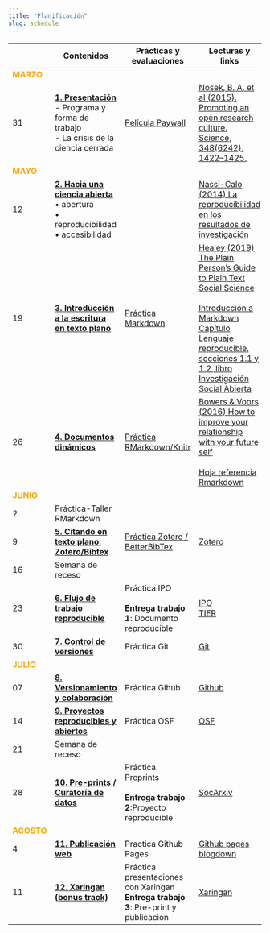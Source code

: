 ```yaml
---
title: "Planificación"
slug: schedule
---
```



|      |  <i class="fas fa-chalkboard-teacher"></i>  Contenidos     |  <i class="fas fa-user-edit"></i>  Prácticas y evaluaciones | <i class="fas fa-book-reader"></i> Lecturas y links
- |-----------|-----------|----------
<font color="orange"> **MARZO** </font> |   |   |
31 | [**1. Presentación**](/class/01-class) <br> - Programa y forma de trabajo <br/> - La crisis de la ciencia cerrada  | [Película Paywall](https://amara.org/en/videos/nTk5qVME6PP7/es/2350702/)  |  [Nosek, B. A. et al (2015). Promoting an open research culture. Science, 348(6242), 1422–1425.](https://doi.org/10.1126/science.aab2374)
<font color="orange"> **MAYO** </font>  |   |   |
12  | [**2. Hacia una ciencia abierta**](/class/02-class) <br> • apertura <br> • reproducibilidad <br> • accesibilidad  |   |  [Nassi-Calo (2014) La reproducibilidad en los resultados de investigación](http://blog.scielo.org/es/2014/02/27/la-reproducibilidad-en-los-resultados-de-investigacion-la-punta-del-iceberg/)
19  | [**3. Introducción a la escritura en texto plano**](/class/03-class)   | [Práctica Markdown](/assignment/02-code)  | [Healey (2019) The Plain Person’s Guide to Plain Text Social Science](https://plain-text.co/) <br> <br>[Introducción a Markdown](http://rusersgroup.com/blog/rmarkdown) <br> [Capítulo Lenguaje reproducible, secciones 1.1 y 1.2, libro Investigación Social Abierta](https://juancarloscastillo.github.io/in-socabi/lenguaje-reproducible.html)
26  | [**4. Documentos dinámicos**](/class/04-class)  | [Práctica RMarkdown/Knitr](/assignment/03-code)  | [Bowers & Voors (2016) How to improve your relationship with your future self](https://scielo.conicyt.cl/pdf/revcipol/v36n3/art11.pdf)<br><br> [Hoja referencia Rmarkdown](https://rstudio.com/wp-content/uploads/2015/03/rmarkdown-spanish.pdf)
<font color="orange"> **JUNIO** </font> |   |   |
2  | Práctica-Taller RMarkdown  |   |   |
9  | [**5. Citando en texto plano: Zotero/Bibtex**](/class/05-class)  | [Práctica Zotero / BetterBibTex](/assignment/04-code) | [Zotero](https://www.zotero.org/)
16  | Semana de receso  |   |
23 | [**6. Flujo de trabajo reproducible**](/class/07-class)  | Práctica IPO <br> <br> **Entrega trabajo 1**: Documento reproducible  | [IPO](https://juancarloscastillo.github.io/ipo/) <br> [TIER](https://www.projecttier.org/)
30 | [**7. Control de versiones**](/class/08-class)   | Práctica Git    | [Git](https://git-scm.com/)
<font color="orange"> **JULIO** </font> |   |   |
07 | [**8. Versionamiento y colaboración**](/class/09-class)  | Práctica Gihub  <br>  |[Github](https://github.com/)
14| [**9. Proyectos reproducibles y abiertos**](/class/09-class)  | Práctica OSF   | [OSF](https://osf.io/)  |
21  | Semana de receso  |   |
28 | [**10. Pre-prints / Curatoría de datos**](/class/10-class)  | Práctica Preprints <br><br> **Entrega trabajo 2**:Proyecto reproducible  | [SocArxiv](https://socopen.org/)
<font color="orange"> **AGOSTO** </font> |   |   |
4| [**11. Publicación web** ](/class/11-class) | Practica Github Pages  | [Github pages](https://pages.github.com/) <br> [blogdown](https://bookdown.org/yihui/blogdown/)
11  | [**12. Xaringan (bonus track)**](/class/12-class)  | Práctica presentaciones con Xaringan <br> **Entrega trabajo 3**: Pre-print y publicación  | [Xaringan](https://slides.yihui.org/xaringan/#1)
